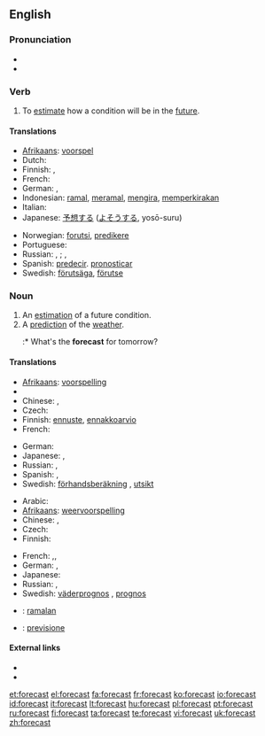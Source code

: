 ==English==
{{wikipedia}}

===Pronunciation===
* {{IPA|/'foɻkɑst/}}
* {{audio|en-us-forecast.ogg|Audio (US)}}

===Verb===
{{en-verb|forecasts|forecasting|forecast}}

# To [[estimate]] how a condition will be in the [[future]].

====Translations====

{{trans-top|estimate future conditions}}
* [[Afrikaans]]: [[voorspel]]
* Dutch: {{t+|nl|voorspellen}}
* Finnish: {{t+|fi|ennustaa}}, {{t+|fi|ennakoida}}
* French: {{t+|fr|prévoir}}
* German: {{t-|de|vorhersagen}}, {{t+|de|prognostizieren}}
* Indonesian: [[ramal]], [[ramal|meramal]], [[kira|mengira]], [[kira|memperkirakan]]
* Italian: {{t+|it|prevedere}}
* Japanese: [[予想]]する ([[よそう]]する, yosō-suru)
{{trans-mid}}
* Norwegian: [[forutsi]], [[predikere]]
* Portuguese: {{t+|pt|prever}}
* Russian: {{t|ru|предсказывать|tr=pr'edskázyvat'|sc=Cyrl}} {{impf}}, {{t|ru|предсказать|tr=pr'edskazát'|sc=Cyrl}} {{pf}}; {{t|ru|прогнозировать|tr=prognozírovat'|sc=Cyrl}} {{impf}}, {{t|ru|спрогнозировать|tr=sprognozírovat'|sc=Cyrl}} {{pf}}
* Spanish: [[predecir]]. [[pronosticar]]
* Swedish: [[förutsäga]], [[förutse]]
{{trans-bottom}}

===Noun===
{{en-noun}}

# An [[estimation]] of a future condition.
# A [[prediction]] of the [[weather]].
#:* What's the '''forecast''' for tomorrow?

====Translations====
{{trans-top|estimation}}
* [[Afrikaans]]: [[voorspelling]]
* {{trreq|Arabic}}
* Chinese: {{zh-tsp|預報|预报|yùbào}}, {{zh-tsp|預測|预测|yùcè}}
* Czech: {{t-|cs|předpověď|f}}
* Finnish: [[ennuste]], [[ennakkoarvio]]
* French: {{t+|fr|prévision|f}}
{{trans-mid}}
* German: {{t+|de|Schätzung|f}}
* Japanese: {{t|ja|予想|tr=yosō|sc=Jpan}}, {{t|ja|予報|tr=yohō|sc=Jpan}}
* Russian: {{t|ru|предсказание|n|tr=pr'edskazánije|sc=Cyrl}}, {{t+|ru|прогноз|m|tr=prognóz|sc=Cyrl}}
* Spanish: {{t-|es|pronóstico|m}}, {{t+|es|previsión|f}}
* Swedish: [[förhandsberäkning]] {{c}}, [[utsikt]] {{c}}
{{trans-bottom}}

{{trans-top|weather prediction}}
* Arabic: {{t|ar|توقعات طقس|f|p|tr=tawaqu3aat Taqs|sc=Arab}}
* [[Afrikaans]]: [[weervoorspelling]]
* Chinese: {{zh-tsp|預報|预报|yùbào}}, {{zh-tsp|天氣預報|天气预报|tiānqì yùbào}}
* Czech: {{t-|cs|předpověď|f}}
* Finnish: {{t+|fi|sääennuste}}
{{trans-mid}}
* French: {{t+|fr|prévision|f}},{{t|fr|prévision météorologique|f}},{{t|fr|prévision météo|f}}
* German: {{t-|de|Wettervorhersage|f}}, {{t-|de|Vorhersage|f}}
* Japanese: {{t|ja|天気予報|tr=tenki yohō|sc=Jpan}}
* Russian: {{t+|ru|прогноз|m|tr=prognóz|sc=Cyrl}}, {{t|ru|прогноз погоды|m|tr=prognóz pogódy|sc=Cyrl}}
* Swedish: [[väderprognos]] {{c}}, [[prognos]] {{c}}
{{trans-bottom}}

{{checktrans-top}}
* {{ttbc|Indonesian}}: [[ramal|ramalan]]
* {{ttbc|Italian}}: [[previsione]]
{{trans-bottom}}

====External links====
* {{R:Webster 1913}}
* {{R:Century 1911}}

[[et:forecast]]
[[el:forecast]]
[[fa:forecast]]
[[fr:forecast]]
[[ko:forecast]]
[[io:forecast]]
[[id:forecast]]
[[it:forecast]]
[[lt:forecast]]
[[hu:forecast]]
[[pl:forecast]]
[[pt:forecast]]
[[ru:forecast]]
[[fi:forecast]]
[[ta:forecast]]
[[te:forecast]]
[[vi:forecast]]
[[uk:forecast]]
[[zh:forecast]]